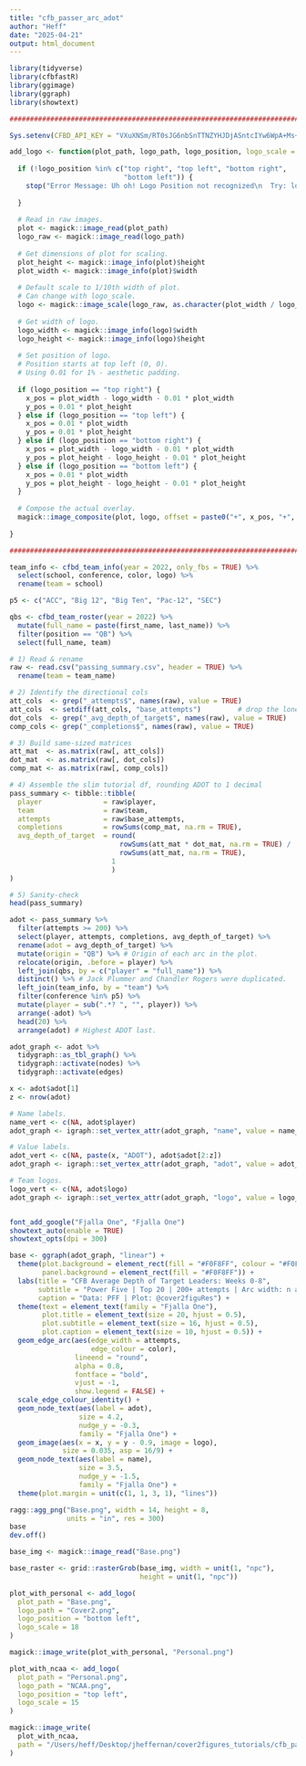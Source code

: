 ```yaml
---
title: "cfb_passer_arc_adot"
author: "Heff"
date: "2025-04-21"
output: html_document
---
```


```r
library(tidyverse)
library(cfbfastR)
library(ggimage)
library(ggraph)
library(showtext)

###############################################################################
```

```r
Sys.setenv(CFBD_API_KEY = "VXuXNSm/RT0sJG6nbSnTTNZYHJDjASntcIYw6WpA+Ms+j/lkU7T9/d/i2GIKKVaj")
```

```r
add_logo <- function(plot_path, logo_path, logo_position, logo_scale = 10) {
  
  if (!logo_position %in% c("top right", "top left", "bottom right",
                            "bottom left")) {
    stop("Error Message: Uh oh! Logo Position not recognized\n  Try: logo_positon = 'top left', 'top right', 'bottom left', or 'bottom right'")
    
  }
  
  # Read in raw images.
  plot <- magick::image_read(plot_path)
  logo_raw <- magick::image_read(logo_path)
  
  # Get dimensions of plot for scaling.
  plot_height <- magick::image_info(plot)$height
  plot_width <- magick::image_info(plot)$width
  
  # Default scale to 1/10th width of plot.
  # Can change with logo_scale.
  logo <- magick::image_scale(logo_raw, as.character(plot_width / logo_scale))
  
  # Get width of logo.
  logo_width <- magick::image_info(logo)$width
  logo_height <- magick::image_info(logo)$height
  
  # Set position of logo.
  # Position starts at top left (0, 0).
  # Using 0.01 for 1% - aesthetic padding.
  
  if (logo_position == "top right") {
    x_pos = plot_width - logo_width - 0.01 * plot_width
    y_pos = 0.01 * plot_height
  } else if (logo_position == "top left") {
    x_pos = 0.01 * plot_width
    y_pos = 0.01 * plot_height
  } else if (logo_position == "bottom right") {
    x_pos = plot_width - logo_width - 0.01 * plot_width
    y_pos = plot_height - logo_height - 0.01 * plot_height
  } else if (logo_position == "bottom left") {
    x_pos = 0.01 * plot_width
    y_pos = plot_height - logo_height - 0.01 * plot_height
  }
  
  # Compose the actual overlay.
  magick::image_composite(plot, logo, offset = paste0("+", x_pos, "+", y_pos))
  
}

###############################################################################
```

```r
team_info <- cfbd_team_info(year = 2022, only_fbs = TRUE) %>%
  select(school, conference, color, logo) %>%
  rename(team = school)

p5 <- c("ACC", "Big 12", "Big Ten", "Pac-12", "SEC")

qbs <- cfbd_team_roster(year = 2022) %>%
  mutate(full_name = paste(first_name, last_name)) %>%
  filter(position == "QB") %>%
  select(full_name, team)
```

```r
# 1) Read & rename
raw <- read.csv("passing_summary.csv", header = TRUE) %>%
  rename(team = team_name)

# 2) Identify the directional cols
att_cols  <- grep("_attempts$", names(raw), value = TRUE)
att_cols  <- setdiff(att_cols, "base_attempts")         # drop the lone 'base_attempts'
dot_cols  <- grep("_avg_depth_of_target$", names(raw), value = TRUE)
comp_cols <- grep("_completions$", names(raw), value = TRUE)

# 3) Build same‑sized matrices
att_mat  <- as.matrix(raw[, att_cols])
dot_mat  <- as.matrix(raw[, dot_cols])
comp_mat <- as.matrix(raw[, comp_cols])

# 4) Assemble the slim tutorial df, rounding ADOT to 1 decimal
pass_summary <- tibble::tibble(
  player               = raw$player,
  team                 = raw$team,
  attempts             = raw$base_attempts,
  completions          = rowSums(comp_mat, na.rm = TRUE),
  avg_depth_of_target  = round(
                           rowSums(att_mat * dot_mat, na.rm = TRUE) /
                           rowSums(att_mat, na.rm = TRUE),
                         1
                         )
)

# 5) Sanity-check
head(pass_summary)
```

```r
adot <- pass_summary %>%
  filter(attempts >= 200) %>%
  select(player, attempts, completions, avg_depth_of_target) %>%
  rename(adot = avg_depth_of_target) %>%
  mutate(origin = "QB") %>% # Origin of each arc in the plot.
  relocate(origin, .before = player) %>%
  left_join(qbs, by = c("player" = "full_name")) %>%
  distinct() %>% # Jack Plummer and Chandler Rogers were duplicated.
  left_join(team_info, by = "team") %>%
  filter(conference %in% p5) %>%
  mutate(player = sub(".*? ", "", player)) %>%
  arrange(-adot) %>%
  head(20) %>%
  arrange(adot) # Highest ADOT last.

adot_graph <- adot %>%
  tidygraph::as_tbl_graph() %>%
  tidygraph::activate(nodes) %>%
  tidygraph::activate(edges)

x <- adot$adot[1]
z <- nrow(adot)

# Name labels.
name_vert <- c(NA, adot$player)
adot_graph <- igraph::set_vertex_attr(adot_graph, "name", value = name_vert)

# Value labels.
adot_vert <- c(NA, paste(x, "ADOT"), adot$adot[2:z])
adot_graph <- igraph::set_vertex_attr(adot_graph, "adot", value = adot_vert)

# Team logos.
logo_vert <- c(NA, adot$logo)
adot_graph <- igraph::set_vertex_attr(adot_graph, "logo", value = logo_vert)


font_add_google("Fjalla One", "Fjalla One")
showtext_auto(enable = TRUE)
showtext_opts(dpi = 300)

base <- ggraph(adot_graph, "linear") +
  theme(plot.background = element_rect(fill = "#F0F8FF", colour = "#F0F8FF"),
        panel.background = element_rect(fill = "#F0F8FF")) +
  labs(title = "CFB Average Depth of Target Leaders: Weeks 0-8",
       subtitle = "Power Five | Top 20 | 200+ attempts | Arc width: n attempts",
       caption = "Data: PFF | Plot: @cover2figuRes") +
  theme(text = element_text(family = "Fjalla One"),
        plot.title = element_text(size = 20, hjust = 0.5),
        plot.subtitle = element_text(size = 16, hjust = 0.5),
        plot.caption = element_text(size = 10, hjust = 0.5)) +
  geom_edge_arc(aes(edge_width = attempts,
                    edge_colour = color),
                lineend = "round",
                alpha = 0.8,
                fontface = "bold",
                vjust = -1,
                show.legend = FALSE) +
  scale_edge_colour_identity() +
  geom_node_text(aes(label = adot),
                 size = 4.2,
                 nudge_y = -0.3,
                 family = "Fjalla One") +
  geom_image(aes(x = x, y = y - 0.9, image = logo),
             size = 0.035, asp = 16/9) +
  geom_node_text(aes(label = name),
                 size = 3.5,
                 nudge_y = -1.5,
                 family = "Fjalla One") +
  theme(plot.margin = unit(c(1, 1, 3, 1), "lines"))

ragg::agg_png("Base.png", width = 14, height = 8,
              units = "in", res = 300)
base
dev.off()

base_img <- magick::image_read("Base.png")

base_raster <- grid::rasterGrob(base_img, width = unit(1, "npc"),
                                height = unit(1, "npc"))

plot_with_personal <- add_logo(
  plot_path = "Base.png",
  logo_path = "Cover2.png",
  logo_position = "bottom left",
  logo_scale = 18
)

magick::image_write(plot_with_personal, "Personal.png")

plot_with_ncaa <- add_logo(
  plot_path = "Personal.png",
  logo_path = "NCAA.png",
  logo_position = "top left",
  logo_scale = 15
)

magick::image_write(
  plot_with_ncaa,
  path = "/Users/heff/Desktop/jheffernan/cover2figures_tutorials/cfb_passer_arc_adot/cfb_passer_arc_adot.png"
)
```
